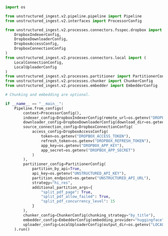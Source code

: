 ```python Python Ingest v2
import os

from unstructured_ingest.v2.pipeline.pipeline import Pipeline
from unstructured_ingest.v2.interfaces import ProcessorConfig

from unstructured_ingest.v2.processes.connectors.fsspec.dropbox import (
    DropboxIndexerConfig,
    DropboxDownloaderConfig,
    DropboxAccessConfig,
    DropboxConnectionConfig
)
from unstructured_ingest.v2.processes.connectors.local import (
    LocalConnectionConfig,
    LocalUploaderConfig
)
from unstructured_ingest.v2.processes.partitioner import PartitionerConfig
from unstructured_ingest.v2.processes.chunker import ChunkerConfig
from unstructured_ingest.v2.processes.embedder import EmbedderConfig

# Chunking and embedding are optional.

if __name__ == "__main__":
    Pipeline.from_configs(
        context=ProcessorConfig(),
        indexer_config=DropboxIndexerConfig(remote_url=os.getenv("DROPBOX_REMOTE_URL")),
        downloader_config=DropboxDownloaderConfig(download_dir=os.getenv("LOCAL_FILE_DOWNLOAD_DIR")),
        source_connection_config=DropboxConnectionConfig(
            access_config=DropboxAccessConfig(
                token=os.getenv("DROPBOX_ACCESS_TOKEN"),
                refresh_token=os.getenv("DROPBOX_REFRESH_TOKEN"),
                app_key=os.getenv("DROPBOX_APP_KEY"),
                app_secret=os.getenv("DROPBOX_APP_SECRET")
            )
        ),
        partitioner_config=PartitionerConfig(
            partition_by_api=True,
            api_key=os.getenv("UNSTRUCTURED_API_KEY"),
            partition_endpoint=os.getenv("UNSTRUCTURED_API_URL"),
            strategy="hi_res",
            additional_partition_args={
                "split_pdf_page": True,
                "split_pdf_allow_failed": True,
                "split_pdf_concurrency_level": 15
            }
        ),
        chunker_config=ChunkerConfig(chunking_strategy="by_title"),
        embedder_config=EmbedderConfig(embedding_provider="huggingface"),
        uploader_config=LocalUploaderConfig(output_dir=os.getenv("LOCAL_FILE_OUTPUT_DIR"))
    ).run()
```